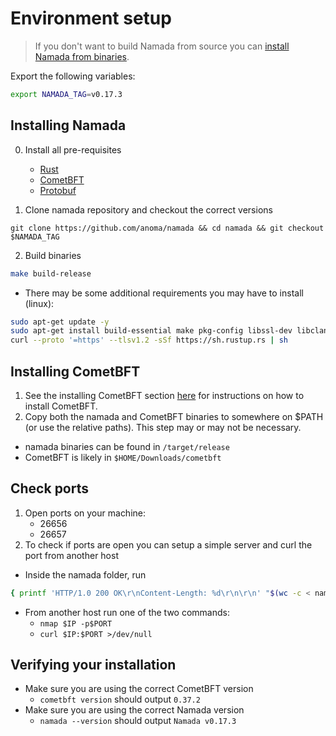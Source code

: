 # Environment setup

> If you don't want to build Namada from source you can [install Namada from binaries](../user-guide/install/from-binary.md).

Export the following variables:

```bash copy
export NAMADA_TAG=v0.17.3
```


## Installing Namada
0. Install all pre-requisites
    - [Rust](https://www.rust-lang.org/tools/install)
    - [CometBFT](../installing-cometbft.md)
    - [Protobuf](../install/source/pre-requisites.md)

1. Clone namada repository and checkout the correct versions

```shell copy
git clone https://github.com/anoma/namada && cd namada && git checkout $NAMADA_TAG
```
2. Build binaries
```bash copy
make build-release
```
- There may be some additional requirements you may have to install (linux):
```bash copy
sudo apt-get update -y
sudo apt-get install build-essential make pkg-config libssl-dev libclang-dev -y
curl --proto '=https' --tlsv1.2 -sSf https://sh.rustup.rs | sh
```

## Installing CometBFT
1. See the installing CometBFT section [here](../installing-cometbft.md) for instructions on how to install CometBFT.
2. Copy both the namada and CometBFT binaries to somewhere on $PATH (or use the relative paths). This step may or may not be necessary.
    
- namada binaries can be found in `/target/release`
- CometBFT is likely in `$HOME/Downloads/cometbft`

## Check ports
1. Open ports on your machine:
    - 26656
    - 26657
2. To check if ports are open you can setup a simple server and curl the port from another host
        
- Inside the namada folder, run 
``` bash
{ printf 'HTTP/1.0 200 OK\r\nContent-Length: %d\r\n\r\n' "$(wc -c < namada)"; cat namada; } | nc -l $PORT`
```
- From another host run one of the two commands:
    - `nmap $IP -p$PORT`
    - `curl $IP:$PORT >/dev/null`

## Verifying your installation
- Make sure you are using the correct CometBFT version
    - `cometbft version` should output `0.37.2`
- Make sure you are using the correct Namada version
    - `namada --version` should output `Namada v0.17.3`
